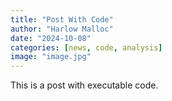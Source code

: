 ```yaml
---
title: "Post With Code"
author: "Harlow Malloc"
date: "2024-10-08"
categories: [news, code, analysis]
image: "image.jpg"
---
```


This is a post with executable code.
